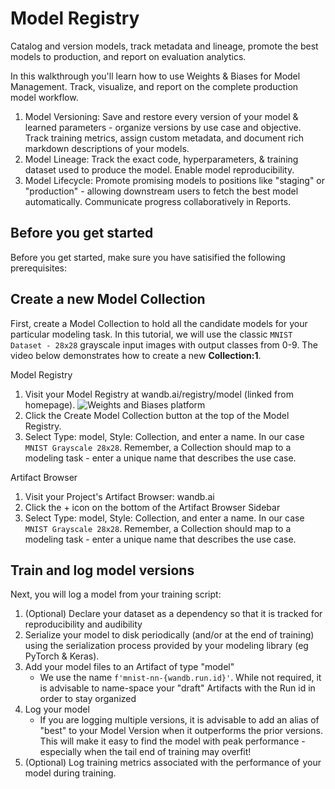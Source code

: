 # Model Registry
Catalog and version models, track metadata and lineage, promote the best models to production, and report on evaluation analytics.

In this walkthrough you'll learn how to use Weights & Biases for Model Management. Track, visualize, and report on the complete production model workflow.

1. Model Versioning: Save and restore every version of your model & learned parameters - organize versions by use case and objective. Track training metrics, assign custom metadata, and document rich markdown descriptions of your models.
2. Model Lineage: Track the exact code, hyperparameters, & training dataset used to produce the model. Enable model reproducibility.
3. Model Lifecycle: Promote promising models to positions like "staging" or "production" - allowing downstream users to fetch the best model automatically. Communicate progress collaboratively in Reports.


## Before you get started
Before you get started, make sure you have satisified the following prerequisites:

## Create a new Model Collection
First, create a Model Collection to hold all the candidate models for your particular modeling task. In this tutorial, we will use the classic `MNIST Dataset - 28x28` grayscale input images with output classes from 0-9. The video below demonstrates how to create a new **Collection:1**. 

Model Registry
1. Visit your Model Registry at wandb.ai/registry/model (linked from homepage).
![Weights and Biases platform](../../public/model_reg_sample.png)
2. Click the Create Model Collection button at the top of the Model Registry.
3. Select Type: model, Style: Collection, and enter a name. In our case `MNIST Grayscale 28x28`. Remember, a Collection should map to a modeling task - enter a unique name that describes the use case.

Artifact Browser
1. Visit your Project's Artifact Browser: wandb.ai
2. Click the + icon on the bottom of the Artifact Browser Sidebar
3. Select Type: model, Style: Collection, and enter a name. In our case `MNIST Grayscale 28x28`. Remember, a Collection should map to a modeling task - enter a unique name that describes the use case.


## Train and log model versions
Next, you will log a model from your training script:

1. (Optional) Declare your dataset as a dependency so that it is tracked for reproducibility and audibility
2. Serialize your model to disk periodically (and/or at the end of training) using the serialization process provided by your modeling library (eg PyTorch & Keras).
3. Add your model files to an Artifact of type "model"
    * We use the name `f'mnist-nn-{wandb.run.id}'`. While not required, it is advisable to name-space your "draft" Artifacts with the Run id in order to stay organized
4. Log your model
    * If you are logging multiple versions, it is advisable to add an alias of "best" to your Model Version when it outperforms the prior versions. This will make it easy to find the model with peak performance - especially when the tail end of training may overfit!
5. (Optional) Log training metrics associated with the performance of your model during training.